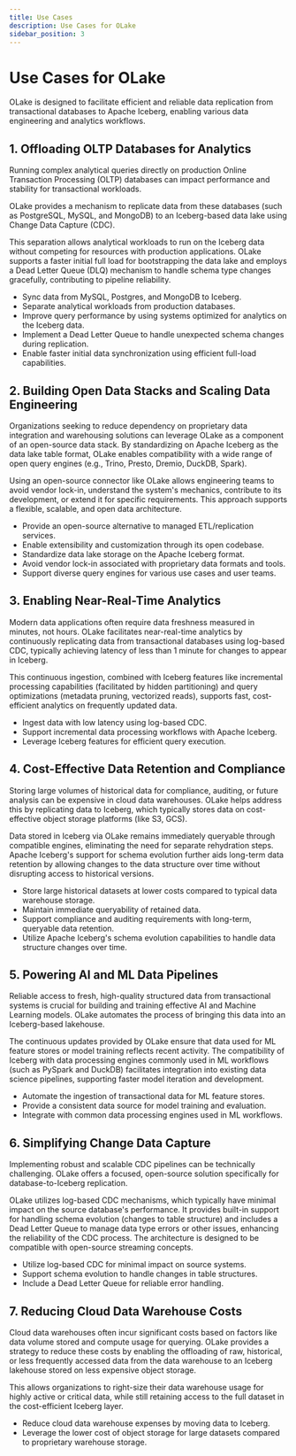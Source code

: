 ```yaml
---
title: Use Cases
description: Use Cases for OLake
sidebar_position: 3
---
```



# Use Cases for OLake

OLake is designed to facilitate efficient and reliable data replication from transactional databases to Apache Iceberg, enabling various data engineering and analytics workflows.

## 1. Offloading OLTP Databases for Analytics

Running complex analytical queries directly on production Online Transaction Processing (OLTP) databases can impact performance and stability for transactional workloads. 

OLake provides a mechanism to replicate data from these databases (such as PostgreSQL, MySQL, and MongoDB) to an Iceberg-based data lake using Change Data Capture (CDC).

This separation allows analytical workloads to run on the Iceberg data without competing for resources with production applications. OLake supports a faster initial full load for bootstrapping the data lake and employs a Dead Letter Queue (DLQ) mechanism to handle schema type changes gracefully, contributing to pipeline reliability.

* Sync data from MySQL, Postgres, and MongoDB to Iceberg.
* Separate analytical workloads from production databases.
* Improve query performance by using systems optimized for analytics on the Iceberg data.
* Implement a Dead Letter Queue to handle unexpected schema changes during replication.
* Enable faster initial data synchronization using efficient full-load capabilities.

## 2. Building Open Data Stacks and Scaling Data Engineering

Organizations seeking to reduce dependency on proprietary data integration and warehousing solutions can leverage OLake as a component of an open-source data stack. By standardizing on Apache Iceberg as the data lake table format, OLake enables compatibility with a wide range of open query engines (e.g., Trino, Presto, Dremio, DuckDB, Spark).

Using an open-source connector like OLake allows engineering teams to avoid vendor lock-in, understand the system's mechanics, contribute to its development, or extend it for specific requirements. This approach supports a flexible, scalable, and open data architecture.

* Provide an open-source alternative to managed ETL/replication services.
* Enable extensibility and customization through its open codebase.
* Standardize data lake storage on the Apache Iceberg format.
* Avoid vendor lock-in associated with proprietary data formats and tools.
* Support diverse query engines for various use cases and user teams.

## 3. Enabling Near-Real-Time Analytics

Modern data applications often require data freshness measured in minutes, not hours. OLake facilitates near-real-time analytics by continuously replicating data from transactional databases using log-based CDC, typically achieving latency of less than 1 minute for changes to appear in Iceberg.

This continuous ingestion, combined with Iceberg features like incremental processing capabilities (facilitated by hidden partitioning) and query optimizations (metadata pruning, vectorized reads), supports fast, cost-efficient analytics on frequently updated data.

* Ingest data with low latency using log-based CDC.
* Support incremental data processing workflows with Apache Iceberg.
* Leverage Iceberg features for efficient query execution.

## 4. Cost-Effective Data Retention and Compliance

Storing large volumes of historical data for compliance, auditing, or future analysis can be expensive in cloud data warehouses. OLake helps address this by replicating data to Iceberg, which typically stores data on cost-effective object storage platforms (like S3, GCS).

Data stored in Iceberg via OLake remains immediately queryable through compatible engines, eliminating the need for separate rehydration steps. Apache Iceberg's support for schema evolution further aids long-term data retention by allowing changes to the data structure over time without disrupting access to historical versions.

* Store large historical datasets at lower costs compared to typical data warehouse storage.
* Maintain immediate queryability of retained data.
* Support compliance and auditing requirements with long-term, queryable data retention.
* Utilize Apache Iceberg's schema evolution capabilities to handle data structure changes over time.

## 5. Powering AI and ML Data Pipelines

Reliable access to fresh, high-quality structured data from transactional systems is crucial for building and training effective AI and Machine Learning models. OLake automates the process of bringing this data into an Iceberg-based lakehouse.

The continuous updates provided by OLake ensure that data used for ML feature stores or model training reflects recent activity. The compatibility of Iceberg with data processing engines commonly used in ML workflows (such as PySpark and DuckDB) facilitates integration into existing data science pipelines, supporting faster model iteration and development.

* Automate the ingestion of transactional data for ML feature stores.
* Provide a consistent data source for model training and evaluation.
* Integrate with common data processing engines used in ML workflows.

## 6. Simplifying Change Data Capture

Implementing robust and scalable CDC pipelines can be technically challenging. OLake offers a focused, open-source solution specifically for database-to-Iceberg replication.

OLake utilizes log-based CDC mechanisms, which typically have minimal impact on the source database's performance. It provides built-in support for handling schema evolution (changes to table structure) and includes a Dead Letter Queue to manage data type errors or other issues, enhancing the reliability of the CDC process. The architecture is designed to be compatible with open-source streaming concepts.

* Utilize log-based CDC for minimal impact on source systems.
* Support schema evolution to handle changes in table structures.
* Include a Dead Letter Queue for reliable error handling.

## 7. Reducing Cloud Data Warehouse Costs

Cloud data warehouses often incur significant costs based on factors like data volume stored and compute usage for querying. OLake provides a strategy to reduce these costs by enabling the offloading of raw, historical, or less frequently accessed data from the data warehouse to an Iceberg lakehouse stored on less expensive object storage.

This allows organizations to right-size their data warehouse usage for highly active or critical data, while still retaining access to the full dataset in the cost-efficient Iceberg layer.

* Reduce cloud data warehouse expenses by moving data to Iceberg.
* Leverage the lower cost of object storage for large datasets compared to proprietary warehouse storage.